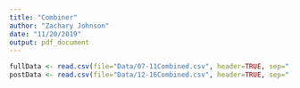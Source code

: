 ```yaml
---
title: "Combiner"
author: "Zachary Johnson"
date: "11/20/2019"
output: pdf_document
---
```


``` r

fullData <- read.csv(file="Data/07-11Combined.csv", header=TRUE, sep=",", stringsAsFactors = FALSE)
postData <- read.csv(file="Data/12-16Combined.csv", header=TRUE, sep=",", stringsAsFactors = FALSE)
```